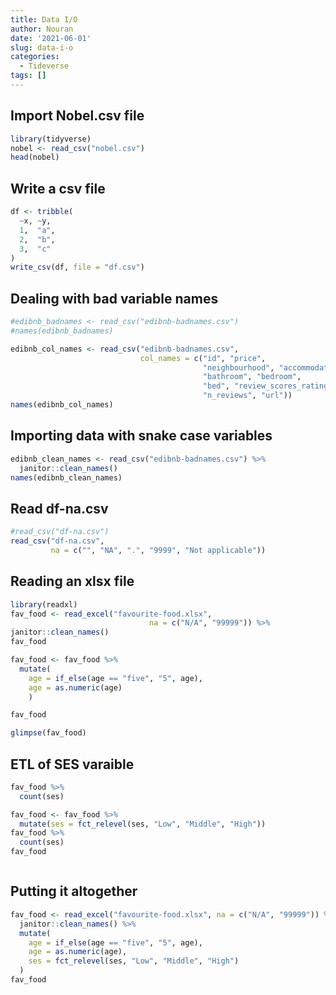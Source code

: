 ```yaml
---
title: Data I/O
author: Nouran
date: '2021-06-01'
slug: data-i-o
categories:
  - Tideverse
tags: []
---
```



## Import Nobel.csv file

```r
library(tidyverse)
nobel <- read_csv("nobel.csv")
head(nobel)
```


## Write a csv file

```r
df <- tribble(
  ~x, ~y,
  1,  "a",
  2,  "b",
  3,  "c"
)
write_csv(df, file = "df.csv")
```


## Dealing with bad variable names 

```r
#edibnb_badnames <- read_csv("edibnb-badnames.csv")
#names(edibnb_badnames)

edibnb_col_names <- read_csv("edibnb-badnames.csv",
                             col_names = c("id", "price", 
                                           "neighbourhood", "accommodates",
                                           "bathroom", "bedroom", 
                                           "bed", "review_scores_rating", 
                                           "n_reviews", "url"))
names(edibnb_col_names)

```


## Importing data with snake case variables

```r
edibnb_clean_names <- read_csv("edibnb-badnames.csv") %>%
  janitor::clean_names()
names(edibnb_clean_names)
```


## Read df-na.csv

```r
#read_csv("df-na.csv") 
read_csv("df-na.csv", 
         na = c("", "NA", ".", "9999", "Not applicable"))
```

## Reading an xlsx file

```r

library(readxl)
fav_food <- read_excel("favourite-food.xlsx",
                               na = c("N/A", "99999")) %>%
janitor::clean_names()
fav_food

fav_food <- fav_food %>%
  mutate(
    age = if_else(age == "five", "5", age),
    age = as.numeric(age)
    )

fav_food

glimpse(fav_food)


```


## ETL of SES varaible 

```r
fav_food %>%
  count(ses)

fav_food <- fav_food %>%
  mutate(ses = fct_relevel(ses, "Low", "Middle", "High"))
fav_food %>%
  count(ses)
fav_food



```


## Putting it altogether 
```r
fav_food <- read_excel("favourite-food.xlsx", na = c("N/A", "99999")) %>%
  janitor::clean_names() %>%
  mutate(
    age = if_else(age == "five", "5", age), 
    age = as.numeric(age),
    ses = fct_relevel(ses, "Low", "Middle", "High")
  )
fav_food
```

